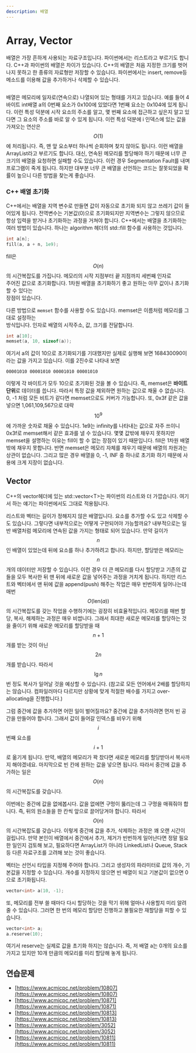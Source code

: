 ```yaml
---
description: 배열
---
```


# Array, Vector

배열은 가장 흔하게 사용되는 자료구조입니다. 파이썬에서는 리스트라고 부르기도 합니다. C++과 파이썬의 배열은 차이가 있습니다. C++의 배열은 처음 지정한 크기를 벗어나지 못하고 한 종류의 자료형만 저장할 수 있습니다. 파이썬에서는 insert, remove등 메소드를 이용해 값을 추가하거나 삭제할 수 있습니다.

<figure><img src=".gitbook/assets/image (11).png" alt=""><figcaption></figcaption></figure>

배열은 메모리에 일자로(연속으로) 나열되어 있는 형태를 가지고 있습니다. 예를 들어 4바이트 int배열 a의 0번째 요소가 0x100에 있었다면 1번째 요소는 0x104에 있게 됩니다. 이런 특성 덕분에 시작 요소의 주소를 알고, 몇 번째 요소에 접근하고 싶은지 알고 있다면 그 요소의 주소를 바로 알 수 있게 됩니다. 이런 특성 덕분에 i 인덱스에 있는 값을 가져오는 연산은 $$O(1)$$에 처리됩니다. 즉, 맨 앞 요소부터 하나씩 순회하며 찾지 않아도 됩니다. 이런 배열을 ArrayList라고 부르기도 합니다. 대신, 연속된 메모리를 할당해야 하기 때문에 너무 큰 크기의 배열을 요청하면 실패할 수도 있습니다. 이런 경우 Segmentation Fault를 내며 프로그램이 죽게 됩니다. 하지만 대부분 너무 큰 배열을 선언하는 코드는 잘못되었을 확률이 높으니 다른 방법을 찾는게 좋습니다.

### C++ 배열 초기화

C++에서는 배열을 지역 변수로 만들면 값이 자동으로 초기화 되지 않고 쓰레기 값이 들어있게 됩니다. 전역변수는 기본값(0)으로 초기화되지만 지역변수는 그렇지 않으므로 항상 입력을 받거나 초기화하는 과정을 거쳐야 합니다. C++에서는 배열을 초기화하는 여러 방법이 있습니다. 하나는 algorithm 헤더의 std::fill 함수를 사용하는 것입니다.

```cpp
int a[n];
fill(a, a + n, 1e9);
```

fill은 $$O(n)$$의 시간복잡도를 가집니다. 메모리의 시작 지점부터 끝 지점까지 세번째 인자로\
주어진 값으로 초기화합니다. 1차원 배열을 초기화하기 좋고 원하는 아무 값이나 초기화할 수 있다는\
장점이 있습니다.

다른 방법으로 `memset` 함수를 사용할 수도 있습니다. memset은 이름처럼 메모리를 그대로 설정하는\
방식입니다. 인자로 배열의 시작주소, 값, 크기를 전달합니다.

```cpp
int a[10];
memset(a, 10, sizeof(a));
```

여기서 a의 값이 10으로 초기화되기를 기대했지만 실제로 실행해 보면 168430090이라는 값을 가지고 있습니다. 이를 2진수로 나타내 보면

```
00001010 00001010 00001010 00001010
```

이렇게 각 바이트가 모두 10으로 초기화된 것을 볼 수 있습니다. 즉, memset은 **바이트 단위**로 데이터를 씁니다. 따라서 특정 값을 제외하면 원하는 값으로 채울 수 없습니다. 0, -1 처럼 모든 비트가 같다면 memset으로도 커버가 가능합니다. 또, 0x3f 같은 값을 넣으면 1,061,109,567으로 대략 $$10^9$$에 가까운 숫자로 채울 수 있습니다. 1e9는 infinity를 나타내는 값으로 자주 쓰이니 0x3f로 memset해서 같은 효과를 낼 수 있습니다. 몇몇 값밖에 채우지 못하지만 memset을 설명하는 이유는 fill이 할 수 없는 장점이 있기 때문입니다. fill은 1차원 배열밖에 채우지 못합니다. 반면 memset은 메모리 자체를 채우기 때문에 배열의 차원과는 상관이 없습니다. 그리고 많은 경우 배열을 0, -1, INF 중 하나로 초기화 하기 때문에 사용에 크게 지장이 없습니다.

## Vector

C++의 vector헤더에 있는 std::vector\<T>는 파이썬의 리스트와 더 가깝습니다. 여기서 하는 얘기는 파이썬에서도 그대로 적용됩니다.

리스트와 벡터는 길이가 정해지지 않은 배열입니다. 요소를 추가할 수도 있고 삭제할 수도 있습니다. 그렇다면 내부적으로는 어떻게 구현되어야 가능할까요? 내부적으로는 일반 배열처럼 메모리에 연속된 값을 가지는 형태로 되어 있습니다. 만약 길이가 $$n$$인 배열이 있었는데 뒤에 요소를 하나 추가하려고 합니다. 하지만, 할당받은 메모리는 $$n$$개의 데이터만 저장할 수 있습니다. 이런 경우 더 큰 메모리를 다시 할당받고 기존의 값들을 모두 복사한 뒤 맨 뒤에 새로운 값을 넣어주는 과정을 거치게 됩니다. 하지만 리스트와 벡터에서 맨 뒤에 값을 append(push) 해주는 작업은 매우 빈번하게 일어나는데 매번 $$O(\text{len}(a))$$의 시간복잡도를 갖는 작업을 수행하기에는 굉장히 비효율적입니다. 메모리를 매번 할당, 복사, 해제하는 과정은 매우 비쌉니다. 그래서 최대한 새로운 메모리를 할당하는 것을 줄이기 위해 새로운 메모리를 할당받을 때 $$n + 1$$개를 받는 것이 아닌 $$2n$$개를 받습니다. 따라서 $$\lg n$$번 정도 복사가 일어날 것을 예상할 수 있습니다. (참고로 모든 언어에서 2배를 할당하지는 않습니다. 컴파일러마다 다르지만 상황에 맞게 적절한 배수를 가지고 over-allocating을 진행합니다.)

그럼 중간에 값을 추가하면 어떤 일이 벌어질까요? 중간에 값을 추가하려면 먼저 빈 공간을 만들어야 합니다. 그래서 값이 들어갈 인덱스를 비우기 위해 $$i$$번째 요소를 $$i+1$$로 옮기게 됩니다. 만약, 배열의 메모리가 꽉 찼다면 새로운 메모리를 할당받아서 복사까지 해야겠네요. 마지막으로 빈 칸에 원하는 값을 넣으면 됩니다. 따라서 중간에 값을 추가하는 일은 $$O(n)$$의 시간복잡도를 갖습니다.

이번에는 중간에 값을 없에봅시다. 값을 없에면 구멍이 뚫리는데 그 구멍을 매꿔줘야 합니다. 즉, 뒤의 원소들을 한 칸씩 앞으로 끌어당겨야 합니다. 따라서 $$O(n)$$의 시간복잡도를 갖습니다. 이렇게 중간에 값을 추가, 삭제하는 과정은 꽤 오랜 시간이 걸립니다. 만약 본인이 배열에서 중간에서 추가, 제거가 빈번하게 일어난다면 정말 필요한 일인지 검토해 보고, 필요하다면 ArrayList가 아니라 LinkedList나 Queue, Stack 등 다른 자료구조를 고려해 보는 것이 좋습니다.

벡터는 선언시 타입을 지정해 주어야 합니다. 그리고 생성자의 파라미터로 값의 개수, 기본값을 지정할 수 있습니다. 개수를 지정하지 않으면 빈 배열이 되고 기본값이 없으면 0으로 초기화됩니다.

```cpp
vector<int> a(10, -1);
```

또, 메모리를 전부 쓸 때마다 다시 할당하는 것을 막기 위해 얼마나 사용할지 미리 알려줄 수 있습니다. 그러면 한 번의 메모리 할당만 진행하고 불필요한 재할당을 피할 수 있습니다.

```cpp
vector<int> a;
a.reserve(10);
```

여기서 reserve는 실제로 값을 초기화 하지는 않습니다. 즉, 저 배열 a는 0개의 요소를 가지고 있지만 10개 만큼의 메모리를 미리 할당해 놓게 됩니다.



## 연습문제

* [https://www.acmicpc.net/problem/10807](https://www.acmicpc.net/problem/10807)
* [https://www.acmicpc.net/problem/10871](https://www.acmicpc.net/problem/10871)
* [https://www.acmicpc.net/problem/10813](https://www.acmicpc.net/problem/10813)
* [https://www.acmicpc.net/problem/3052](https://www.acmicpc.net/problem/3052)
* [https://www.acmicpc.net/problem/10811](https://www.acmicpc.net/problem/10811)
